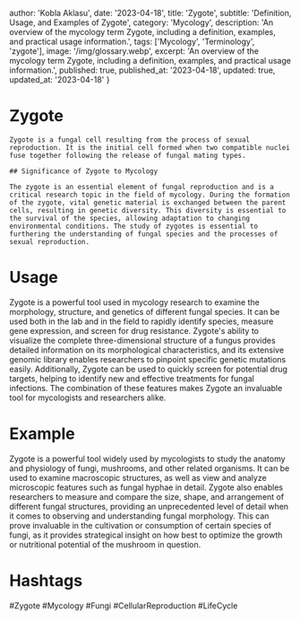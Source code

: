 
  author: 'Kobla Aklasu',
  date: '2023-04-18',
  title: 'Zygote',
  subtitle: 'Definition, Usage, and Examples of Zygote',
  category: 'Mycology',
  description: 'An overview of the mycology term Zygote, including a definition, examples, and practical usage information.',
  tags: ['Mycology', 'Terminology', 'zygote'],
  image: '/img/glossary.webp',
  excerpt: 'An overview of the mycology term Zygote, including a definition, examples, and practical usage information.',
  published: true,
  published_at: '2023-04-18',
  updated: true,
  updated_at: '2023-04-18'
}




# Zygote
    
    Zygote is a fungal cell resulting from the process of sexual reproduction. It is the initial cell formed when two compatible nuclei fuse together following the release of fungal mating types. 
    
    ## Significance of Zygote to Mycology
    
    The zygote is an essential element of fungal reproduction and is a critical research topic in the field of mycology. During the formation of the zygote, vital genetic material is exchanged between the parent cells, resulting in genetic diversity. This diversity is essential to the survival of the species, allowing adaptation to changing environmental conditions. The study of zygotes is essential to furthering the understanding of fungal species and the processes of sexual reproduction.

# Usage

Zygote is a powerful tool used in mycology research to examine the morphology, structure, and genetics of different fungal species. It can be used both in the lab and in the field to rapidly identify species, measure gene expression, and screen for drug resistance. Zygote's ability to visualize the complete three-dimensional structure of a fungus provides detailed information on its morphological characteristics, and its extensive genomic library enables researchers to pinpoint specific genetic mutations easily. Additionally, Zygote can be used to quickly screen for potential drug targets, helping to identify new and effective treatments for fungal infections. The combination of these features makes Zygote an invaluable tool for mycologists and researchers alike.

# Example

Zygote is a powerful tool widely used by mycologists to study the anatomy and physiology of fungi, mushrooms, and other related organisms. It can be used to examine macroscopic structures, as well as view and analyze microscopic features such as fungal hyphae in detail. Zygote also enables researchers to measure and compare the size, shape, and arrangement of different fungal structures, providing an unprecedented level of detail when it comes to observing and understanding fungal morphology. This can prove invaluable in the cultivation or consumption of certain species of fungi, as it provides strategical insight on how best to optimize the growth or nutritional potential of the mushroom in question.

# Hashtags

#Zygote #Mycology #Fungi #CellularReproduction #LifeCycle


